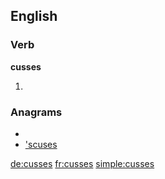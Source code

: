 ==English==

===Verb===
'''cusses'''

# {{third-person singular of|[[cuss]]}}

===Anagrams===
* {{alphagram|cesssu}}
* [['scuses#English|'scuses]]

[[de:cusses]]
[[fr:cusses]]
[[simple:cusses]]